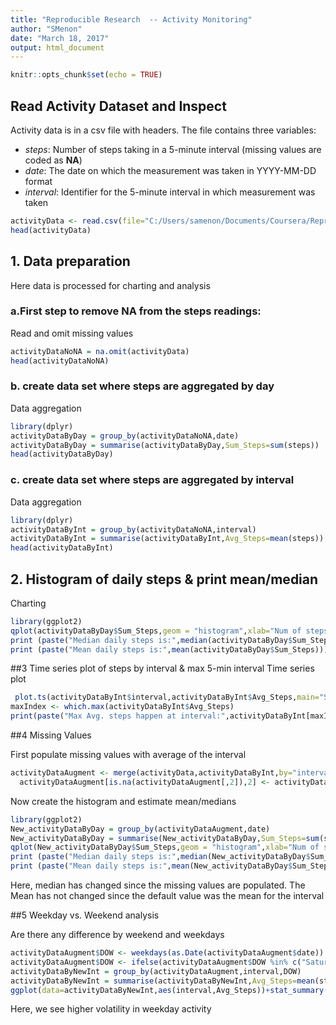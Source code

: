 ```yaml
---
title: "Reproducible Research  -- Activity Monitoring"
author: "SMenon"
date: "March 18, 2017"
output: html_document
---
```


```r
knitr::opts_chunk$set(echo = TRUE)
```

## Read Activity Dataset and Inspect  

Activity data is in a csv file with headers. The file contains three variables:  

* *steps*: Number of steps taking in a 5-minute interval (missing values are coded as **NA**)  
* *date*: The date on which the measurement was taken in YYYY-MM-DD format  
* *interval*: Identifier for the 5-minute interval in which measurement was taken  

```r
activityData <- read.csv(file="C:/Users/samenon/Documents/Coursera/ReproResearch/activity.csv",header=TRUE,sep=",")
head(activityData)
```

## 1. Data preparation

Here data is processed for charting and analysis  

### a.First step to remove NA from the steps readings:  

Read and omit missing values  
```r
activityDataNoNA = na.omit(activityData)
head(activityDataNoNA)
```

### b. create data set where steps are aggregated by day

Data aggregation  

```r
library(dplyr)
activityDataByDay = group_by(activityDataNoNA,date)
activityDataByDay = summarise(activityDataByDay,Sum_Steps=sum(steps))
head(activityDataByDay)
```

### c. create data set where steps are aggregated by interval

Data aggregation  

```r
library(dplyr)
activityDataByInt = group_by(activityDataNoNA,interval)
activityDataByInt = summarise(activityDataByInt,Avg_Steps=mean(steps))
head(activityDataByInt)
```

## 2. Histogram of daily steps & print mean/median
Charting  

```r
library(ggplot2)
qplot(activityDataByDay$Sum_Steps,geom = "histogram",xlab="Num of steps", ylab="frequency")
print (paste("Median daily steps is:",median(activityDataByDay$Sum_Steps)))
print (paste("Mean daily steps is:",mean(activityDataByDay$Sum_Steps)))
```

##3 Time series plot of steps by interval & max 5-min interval
Time series plot  

```r
 plot.ts(activityDataByInt$interval,activityDataByInt$Avg_Steps,main="Steps by Interval",type="l",xlab="Interval", ylab="Average Steps")
maxIndex <- which.max(activityDataByInt$Avg_Steps)
print(paste("Max Avg. steps happen at interval:",activityDataByInt[maxIndex,1]))
```
##4 Missing Values

First populate missing values with average of the interval  

```r
activityDataAugment <- merge(activityData,activityDataByInt,by="interval")
  activityDataAugment[is.na(activityDataAugment[,2]),2] <- activityDataAugment[is.na(activityDataAugment[,2]),4]
```
  Now create the histogram and estimate mean/medians
```r
library(ggplot2)
New_activityDataByDay = group_by(activityDataAugment,date)
New_activityDataByDay = summarise(New_activityDataByDay,Sum_Steps=sum(steps))
qplot(New_activityDataByDay$Sum_Steps,geom = "histogram",xlab="Num of steps", ylab="frequency")
print (paste("Median daily steps is:",median(New_activityDataByDay$Sum_Steps)))
print (paste("Mean daily steps is:",mean(New_activityDataByDay$Sum_Steps)))
```
Here, median has changed since the missing values are populated. The Mean has not changed since the default value was the mean for the interval

##5 Weekday vs. Weekend analysis

Are there any difference by weekend and weekdays  

```r
activityDataAugment$DOW <- weekdays(as.Date(activityDataAugment$date))
activityDataAugment$DOW <- ifelse(activityDataAugment$DOW %in% c("Saturday","Sunday"),"Weekend","Weekday")
activityDataByNewInt = group_by(activityDataAugment,interval,DOW)
activityDataByNewInt = summarise(activityDataByNewInt,Avg_Steps=mean(steps))
ggplot(data=activityDataByNewInt,aes(interval,Avg_Steps))+stat_summary(fun.y=mean,geom="line") + facet_grid(~DOW)
```
  
Here, we see higher volatility in weekday activity
